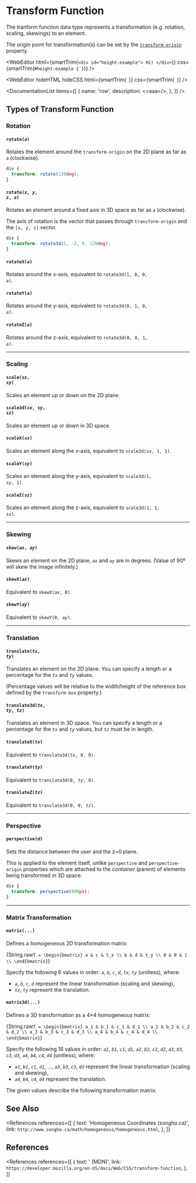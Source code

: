 
# Transform Function

The tranform function data type represents a transformation (e.g. rotation, scaling, skewings) to an element.

The origin point for transformation(s) can be set by the [`transform-origin`](/web/css/aesthetics/transform#transform-origin) property.

<WebEditor
  html={smartTrim(`
    <div id="height-example">
      Hi!
    </div>
  `)}
  css={smartTrim(`
    #height-example {
    }
  `)}
/>

<WebEditor
  hideHTML
  hideCSS
  html={smartTrim(`
  `)}
  css={smartTrim(`
  `)}
/>

<DocumentationList
  items={[
    {
      name: 'row',
      description: <>aaa</>,
    },
  ]}
/>

## Types of Transform Function

### Rotation

#### <code>rotate(<var>a</var>)</code>

Rotates the element around the `transform-origin` on the 2D plane as far as _`a`_ (clockwise).

```css
div {
  transform: rotate(120deg);
}
```

#### <code>rotate(<var>x</var>, <var>y</var>, <var>z</var>, <var>a</var>)</code>

Rotates an element around a fixed axis in 3D space as far as _`a`_ (clockwise).

The axis of rotation is the vector that passes through `transform-origin` and the `[x, y, z]` vector.

```css
div {
  transform: rotate3d(1, -2, 0, 120deg);
}
```

#### <code>rotateX(<var>a</var>)</code>

Rotates around the x-axis, equivalent to <code>rotate3d(1, 0, 0, <var>a</var>)</code>.

#### <code>rotateY(<var>a</var>)</code>

Rotates around the y-axis, equivalent to <code>rotate3d(0, 1, 0, <var>a</var>)</code>.

#### <code>rotateZ(<var>a</var>)</code>

Rotates around the z-axis, equivalent to <code>rotate3d(0, 0, 1, <var>a</var>)</code>.

---

### Scaling

#### <code>scale(<var>sx</var>, <var>sy</var>)</code>

Scales an element up or down on the 2D plane.

#### <code>scale3d(<var>sx</var>, <var>sy</var>, <var>sz</var>)</code>

Scales an element up or down in 3D space.

#### <code>scaleX(<var>sx</var>)</code>

Scales an element along the x-axis, equivalent to <code>scale3d(<var>sx</var>, 1, 1)</code>.

#### <code>scaleY(<var>sy</var>)</code>

Scales an element along the y-axis, equivalent to <code>scale3d(1, <var>sy</var>, 1)</code>.

#### <code>scaleZ(<var>sz</var>)</code>

Scales an element along the z-axis, equivalent to <code>scale3d(1, 1, <var>sz</var>)</code>.

---

### Skewing

#### <code>skew(<var>ax</var>, <var>ay</var>)</code>

Skews an element on the 2D plane, _`ax`_ and _`ay`_ are in degrees. (Value of 90º will skew the image infinitely.)

#### <code>skewX(<var>ax</var>)</code>

Equivalent to <code>skewX(<var>ax</var>, 0)</code>.

#### <code>skewY(<var>ay</var>)</code>

Equivalent to <code>skewY(0, <var>ay</var>)</code>.

---

### Translation

#### <code>translate(<var>tx</var>, <var>ty</var>)</code>

Translates an element on the 2D plane. You can specify a length or a percentage for the _`tx`_ and _`ty`_ values.

(Percentage values will be relative to the width/height of the reference box defined by the `transform-box` property.)

#### <code>translate3d(<var>tx</var>, <var>ty</var>, <var>tz</var>)</code>

Translates an element in 3D space. You can specify a length or a percentage for the _`tx`_ and _`ty`_ values,
but _`tz`_ must be in length.

#### <code>translateX(<var>tx</var>)</code>

Equivalent to <code>translate3d(<var>tx</var>, 0, 0)</code>.

#### <code>translateY(<var>ty</var>)</code>

Equivalent to <code>translate3d(0, <var>ty</var>, 0)</code>.

#### <code>translateZ(<var>tz</var>)</code>

Equivalent to <code>translate3d(0, 0, <var>tz</var>)</code>.

---

### Perspective

#### <code>perspective(<var>d</var>)</code>

Sets the distance between the user and the z=0 plane.

This is applied to the element itself, unlike `perspective` and `perspective-origin` properties
which are attached to the _container_ (parent) of elements being transformed in 3D space.

```css
div {
  transform: perspective(800px);
}
```

---

### Matrix Transformation

#### `matrix(...)`

Defines a homogeneous 2D transformation matrix:

<Latex block>{String.raw`
  T = \begin{bmatrix}
    a & c & t_x \\
    b & d & t_y \\
    0 & 0 & 1 \\
  \end{bmatrix}
`}</Latex>

Specify the following 6 values in order: _`a`_, _`b`_, _`c`_, _`d`_, _`tx`_, _`ty`_ (unitless), where:

- _`a`_, _`b`_, _`c`_, _`d`_ represent the linear transformation (scaling and skewing),
- _`tx`_, _`ty`_ represent the translation.

#### `matrix3d(...)`

Defines a 3D transformation as a 4×4 homogeneous matrix:

<Latex block>{String.raw`
  T = \begin{bmatrix}
    a_1 & b_1 & c_1 & d_1 \\
    a_2 & b_2 & c_2 & d_2 \\
    a_3 & b_3 & c_3 & d_3 \\
    a_4 & b_4 & c_4 & d_4 \\
  \end{bmatrix}
`}</Latex>

Specify the following 16 values in order:
_`a1`_, _`b1`_, _`c1`_, _`d1`_, _`a2`_, _`b2`_, _`c2`_, _`d2`_,
_`a3`_, _`b3`_, _`c3`_, _`d3`_, _`a4`_, _`b4`_, _`c4`_, _`d4`_ (unitless),
where:

- _`a1`_, _`b1`_, _`c1`_, _`d1`_, ..., _`a3`_, _`b3`_, _`c3`_, _`d3`_ represent the linear transformation (scaling and skewing),
- _`a4`_, _`b4`_, _`c4`_, _`d4`_ represent the translation.

The given values describe the following transformation matrix:

## See Also

<References
  references={[
    {
      text: 'Homogeneous Coordinates (songho.ca)',
      link: `http://www.songho.ca/math/homogeneous/homogeneous.html`,
    },
  ]}
></References>

## References

<References
  references={[
    {
      text: '<transform-function> (MDN)',
      link: `https://developer.mozilla.org/en-US/docs/Web/CSS/transform-function`,
    },
  ]}
></References>
